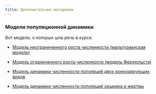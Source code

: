 ```yaml
---
title: Дополнительные материалы 
---
```


### Модели популяционной динамики

Вот  модели, о которых шла речь в курсе.

- [Модель неограниченного роста численности (мальтузианская модель)](https://polydora.shinyapps.io/Maltusian_dynamics/)

- [Модель ограниченного роста численности (модель Ферхюльста)](https://polydora.shinyapps.io/Logistic_dynamics_model/)

<!-- - [Модель динамики сложной популяции со взаимодействующими возрастными когортами](https://polydora.shinyapps.io/Filter_feeders_dyamics/) -->

- [Модель динамики численности популяций двух конкурирующих видов](https://polydora.shinyapps.io/Competition_model/)

- [Модель динамики численности популяций хищника и жертвы](https://polydora.shinyapps.io/Predtor_prey/)  

